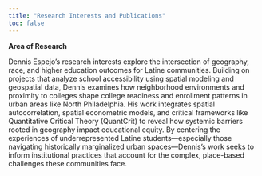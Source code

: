 ```yaml
---
title: "Research Interests and Publications"
toc: false
---
```



<div>

  <div class="text-box">


**Area of Research**

Dennis Espejo’s research interests explore the intersection of geography, race, and higher education outcomes for Latine communities. Building on projects that analyze school accessibility using spatial modeling and geospatial data, Dennis examines how neighborhood environments and proximity to colleges shape college readiness and enrollment patterns in urban areas like North Philadelphia. His work integrates spatial autocorrelation, spatial econometric models, and critical frameworks like Quantitative Critical Theory (QuantCrit) to reveal how systemic barriers rooted in geography impact educational equity. By centering the experiences of underrepresented Latine students—especially those navigating historically marginalized urban spaces—Dennis’s work seeks to inform institutional practices that account for the complex, place-based challenges these communities face.

</div>


 